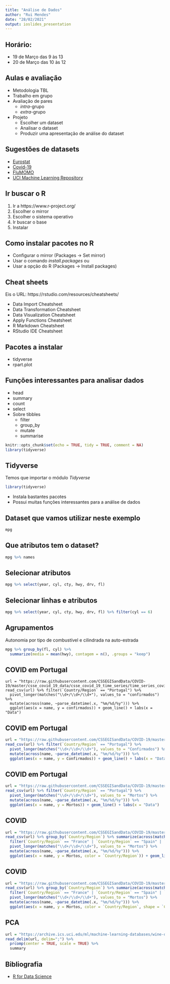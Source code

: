 ---
title: "Análise de Dados"
author: "Rui Mendes"
date: "28/02/2021"
output: ioslides_presentation
---

## Horário:
- 19 de Março das 9 às 13
- 20 de Março das 10 às 12

## Aulas e avaliação

- Metodologia TBL
- Trabalho em grupo
- Avaliação de pares
  - *intra*-grupo
  - *extra*-grupo
- Projeto
  - Escolher um dataset
  - Analisar o dataset
  - Produzir uma apresentação de análise do dataset

## Sugestões de datasets

- [Eurostat](https://cran.r-project.org/web/packages/eurostat/index.html)
- [Covid-19](https://github.com/CSSEGISandData)
- [FluMOMO](https://www.euromomo.eu/how-it-works/flumomo/)
- [UCI Machine Learning Repository](https://archive.ics.uci.edu/ml/index.php)

## Ir buscar o R
1. Ir a https://www.r-project.org/
1. Escolher o mirror
2. Escolher o sistema operativo
3. Ir buscar o base
4. Instalar

## Como instalar pacotes no R
- Configurar o mirror (Packages -> Set mirror)
- Usar o comando *install.packages* ou
- Usar a opção do R (Packages -> Install packages)

## Cheat sheets
Eis o URL: https://rstudio.com/resources/cheatsheets/

- Data Import Cheatsheet
- Data Transformation Cheatsheet
- Data Visualization Cheatsheet
- Apply Functions Cheatsheet
- R Markdown Cheatsheet
- RStudio IDE Cheatsheet

## Pacotes a instalar
- tidyverse
- rpart.plot

## Funções interessantes para analisar dados
- head
- summary
- count
- select
- Sobre tibbles
  - filter
  - group_by
  - mutate
  - summarise



```{r setup, include=FALSE}
knitr::opts_chunk$set(echo = TRUE, tidy = TRUE, comment = NA)
library(tidyverse)
```

## Tidyverse
Temos que importar o módulo *Tidyverse*

```{r, echo = TRUE}
library(tidyverse)
```

- Instala bastantes pacotes
- Possui muitas funções interessantes para a análise de dados

## Dataset que vamos utilizar neste exemplo
```{r}
mpg
```


## Que atributos tem o dataset?

```{r}
mpg %>% names
```

## Selecionar atributos

```{r}
mpg %>% select(year, cyl, cty, hwy, drv, fl)
```

## Selecionar linhas e atributos

```{r}
mpg %>% select(year, cyl, cty, hwy, drv, fl) %>% filter(cyl == 6)
```

## Agrupamentos
Autonomia por tipo de combustível e cilindrada na auto-estrada

```{r}
mpg %>% group_by(fl, cyl) %>%
  summarize(media = mean(hwy), contagem = n(), .groups = "keep")
```

## COVID em Portugal

```
url = "https://raw.githubusercontent.com/CSSEGISandData/COVID-19/master/csse_covid_19_data/csse_covid_19_time_series/time_series_covid19_confirmed_global.csv"
read_csv(url) %>% filter(`Country/Region` == "Portugal") %>%
  pivot_longer(matches("\\d+/\\d+/\\d+"), values_to = "confirmados") %>%
  mutate(across(name, ~parse_datetime(.x, "%m/%d/%y"))) %>%
  ggplot(aes(x = name, y = confirmados)) + geom_line() + labs(x = "Data")
```

## COVID em Portugal

```{r, echo = FALSE, message = FALSE}
url = "https://raw.githubusercontent.com/CSSEGISandData/COVID-19/master/csse_covid_19_data/csse_covid_19_time_series/time_series_covid19_confirmed_global.csv"
read_csv(url) %>% filter(`Country/Region` == "Portugal") %>%
  pivot_longer(matches("\\d+/\\d+/\\d+"), values_to = "Confirmados") %>%
  mutate(across(name, ~parse_datetime(.x, "%m/%d/%y"))) %>%
  ggplot(aes(x = name, y = Confirmados)) + geom_line() + labs(x = "Data")
```

## COVID em Portugal

```{r, echo = FALSE, message = FALSE}
url = "https://raw.githubusercontent.com/CSSEGISandData/COVID-19/master/csse_covid_19_data/csse_covid_19_time_series/time_series_covid19_deaths_global.csv"
read_csv(url) %>% filter(`Country/Region` == "Portugal") %>%
  pivot_longer(matches("\\d+/\\d+/\\d+"), values_to = "Mortos") %>%
  mutate(across(name, ~parse_datetime(.x, "%m/%d/%y"))) %>%
  ggplot(aes(x = name, y = Mortos)) + geom_line() + labs(x = "Data")
```

## COVID

```{r, echo = FALSE, message = FALSE}
url = "https://raw.githubusercontent.com/CSSEGISandData/COVID-19/master/csse_covid_19_data/csse_covid_19_time_series/time_series_covid19_deaths_global.csv"
read_csv(url) %>% group_by(`Country/Region`) %>% summarize(across(matches("\\d+/\\d+/\\d+"), sum)) %>%
  filter(`Country/Region` == "France" | `Country/Region` == "Spain" | `Country/Region` == "Portugal" | `Country/Region` == "Italy") %>%
  pivot_longer(matches("\\d+/\\d+/\\d+"), values_to = "Mortos") %>%
  mutate(across(name, ~parse_datetime(.x, "%m/%d/%y"))) %>%
  ggplot(aes(x = name, y = Mortos, color = `Country/Region`)) + geom_line() + labs(x = "Data")
```

## COVID

```{r, echo = FALSE, message = FALSE}
url = "https://raw.githubusercontent.com/CSSEGISandData/COVID-19/master/csse_covid_19_data/csse_covid_19_time_series/time_series_covid19_deaths_global.csv"
read_csv(url) %>% group_by(`Country/Region`) %>% summarize(across(matches("\\d+/\\d+/\\d+"), sum)) %>%
  filter(`Country/Region` == "France" | `Country/Region` == "Spain" | `Country/Region` == "Portugal" | `Country/Region` == "Italy") %>%
  pivot_longer(matches("\\d+/\\d+/\\d+"), values_to = "Mortos") %>%
  mutate(across(name, ~parse_datetime(.x, "%m/%d/%y"))) %>%
  ggplot(aes(x = name, y = Mortos, color = `Country/Region`, shape = `Country/Region`)) + geom_point() + labs(x = "Data") + facet_wrap(vars(`Country/Region`))
```

## PCA
```{r, message = FALSE}
url = "https://archive.ics.uci.edu/ml/machine-learning-databases/wine-quality/winequality-white.csv"
read_delim(url, delim=";") %>%
  prcomp(center = TRUE, scale = TRUE) %>%
  summary
```

## Bibliografia
- [R for Data Science](https://r4ds.had.co.nz/index.html)
